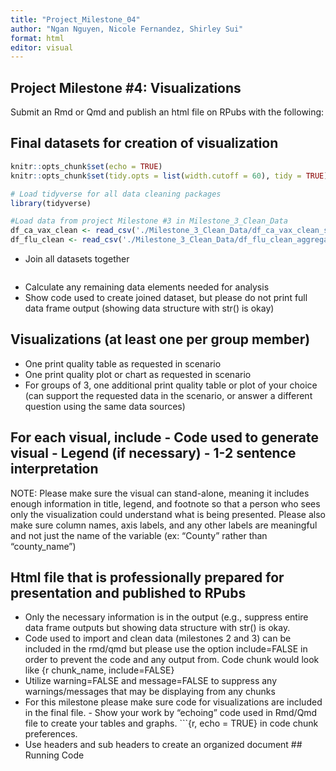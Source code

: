```yaml
---
title: "Project_Milestone_04"
author: "Ngan Nguyen, Nicole Fernandez, Shirley Sui"
format: html
editor: visual
---
```


## Project Milestone #4: Visualizations

Submit an Rmd or Qmd and publish an html file on RPubs with the following:

## Final datasets for creation of visualization

```r
knitr::opts_chunk$set(echo = TRUE)
knitr::opts_chunk$set(tidy.opts = list(width.cutoff = 60), tidy = TRUE)

# Load tidyverse for all data cleaning packages
library(tidyverse)
```

```r
#Load data from project Milestone #3 in Milestone_3_Clean_Data
df_ca_vax_clean <- read_csv('./Milestone_3_Clean_Data/df_ca_vax_clean_subset.csv')
df_flu_clean <- read_csv('./Milestone_3_Clean_Data/df_flu_clean_aggregate.csv')
```

-   Join all datasets together

```Join

```

-   Calculate any remaining data elements needed for analysis
-   Show code used to create joined dataset, but please do not print full data frame output (showing data structure with str() is okay)

## Visualizations (at least one per group member)

-   One print quality table as requested in scenario
-   One print quality plot or chart as requested in scenario
-   For groups of 3, one additional print quality table or plot of your choice (can support the requested data in the scenario, or answer a different question using the same data sources)

## For each visual, include - Code used to generate visual - Legend (if necessary) - 1-2 sentence interpretation

NOTE: Please make sure the visual can stand-alone, meaning it includes enough information in title, legend, and footnote so that a person who sees only the visualization could understand what is being presented. Please also make sure column names, axis labels, and any other labels are meaningful and not just the name of the variable (ex: "County" rather than "county_name")

## Html file that is professionally prepared for presentation and published to RPubs

-   Only the necessary information is in the output (e.g., suppress entire data frame outputs but showing data structure with str() is okay.
-   Code used to import and clean data (milestones 2 and 3) can be included in the rmd/qmd but please use the option include=FALSE in order to prevent the code and any output from. Code chunk would look like {r chunk_name, include=FALSE}
-   Utilize warning=FALSE and message=FALSE to suppress any warnings/messages that may be displaying from any chunks
-   For this milestone please make sure code for visualizations are included in the final file. - Show your work by "echoing" code used in Rmd/Qmd file to create your tables and graphs. \`\`\`{r, echo = TRUE} in code chunk preferences.
-   Use headers and sub headers to create an organized document \## Running Code
